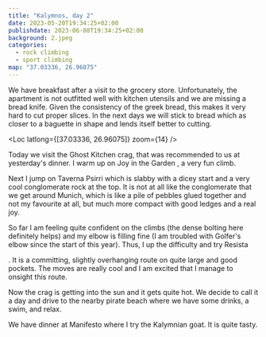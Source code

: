 ```yaml
---
title: "Kalymnos, day 2"
date: 2023-05-20T19:34:25+02:00
publishdate: 2023-06-08T19:34:25+02:00
background: 2.jpeg
categories:
  - rock climbing
  - sport climbing
map: "37.03336, 26.96075"
---
```


We have breakfast after a visit to the grocery store. Unfortunately, the
apartment is not outfitted well with kitchen utensils and we are missing
a bread knife. Given the consistency of the greek bread, this makes it very hard
to cut proper slices. In the next days we will stick to bread which as closer to
a baguette in shape and lends itself better to cutting.

<Loc latlong={[37.03336, 26.96075]} zoom={14} />

Today we visit the Ghost Kitchen crag, that was recommended to us at yesterday's
dinner. I warm up on Joy in the Garden <Grade value="6a+" system="french" />,
a very fun climb.

<Pano src="1.jpeg" alt="View from Ghost Kitchen" />

Next I jump on Taverna Psirri <Grade value="6b" system="french" /> which is
slabby with a dicey start and a very cool conglomerate rock at the top. It is
not at all like the conglomerate that we get around Munich, which is like a pile
of pebbles glued together and not my favourite at all, but much more compact
with good ledges and a real joy.

<Rimg src="1.jpeg" caption="Taverna Psirri" />

So far I am feeling quite confident on the climbs (the dense bolting here
definitely helps) and my elbow is filling fine (I am troubled with Golfer's
elbow since the start of this year). Thus, I up the difficulty and try Resista

<Grade value="6c" system="french" />. It is a committing, slightly overhanging
route on quite large and good pockets. The moves are really cool and I am
excited that I manage to onsight this route.

Now the crag is getting into the sun and it gets quite hot. We decide to call it
a day and drive to the nearby pirate beach where we have some drinks, a swim,
and relax.

<Rimg src="2.jpeg" caption="Pirate Beach" />

We have dinner at Manifesto where I try the Kalymnian goat. It is quite tasty.

<Nextday />
